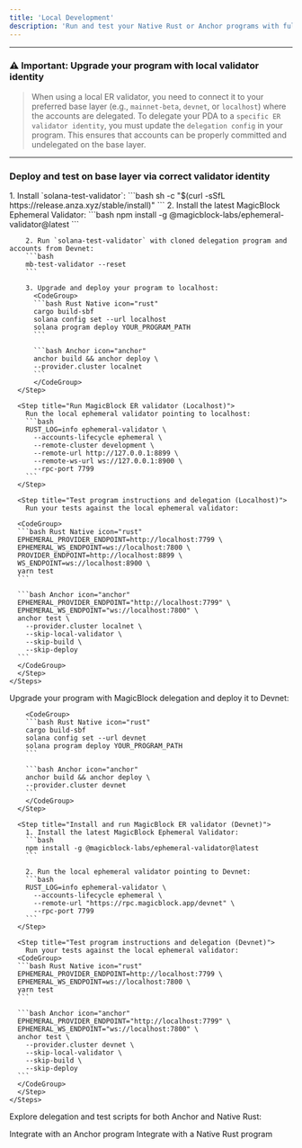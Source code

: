 ```yaml
---
title: 'Local Development'
description: 'Run and test your Native Rust or Anchor programs with full customization on your local host and Ephemeral Rollups minimizing network latency and rate limit risk.'
---
```



---

### ⚠️ Important: Upgrade your program with local validator identity

> When using a local ER validator, you need to connect it to your preferred base layer (e.g., `mainnet-beta`, `devnet`, or `localhost`) where the accounts are delegated. To delegate your PDA to a `specific ER validator identity`, you must update the `delegation config` in your program. This ensures that accounts can be properly committed and undelegated on the base layer.

<Validators />

---

### Deploy and test on base layer via correct validator identity

<Tabs>
<Tab title="solana-test-validator (localhost)">
    <Steps>
      <Step title="Set up Solana Test Validator (Localhost) and deploy your upgraded program">
        1. Install `solana-test-validator`:
        ```bash
        sh -c "$(curl -sSfL https://release.anza.xyz/stable/install)"
        ```
        2. Install the latest MagicBlock Ephemeral Validator:
        ```bash
        npm install -g @magicblock-labs/ephemeral-validator@latest
        ```

        2. Run `solana-test-validator` with cloned delegation program and accounts from Devnet:
        ```bash
        mb-test-validator --reset
        ```

        3. Upgrade and deploy your program to localhost:
          <CodeGroup>
          ```bash Rust Native icon="rust"
          cargo build-sbf
          solana config set --url localhost
          solana program deploy YOUR_PROGRAM_PATH
          ```

          ```bash Anchor icon="anchor"
          anchor build && anchor deploy \
          --provider.cluster localnet
          ```
          </CodeGroup>
      </Step>

      <Step title="Run MagicBlock ER validator (Localhost)">
        Run the local ephemeral validator pointing to localhost:
        ```bash
        RUST_LOG=info ephemeral-validator \
          --accounts-lifecycle ephemeral \
          --remote-cluster development \
          --remote-url http://127.0.0.1:8899 \
          --remote-ws-url ws://127.0.0.1:8900 \
          --rpc-port 7799
        ```
      </Step>

      <Step title="Test program instructions and delegation (Localhost)">
        Run your tests against the local ephemeral validator:

      <CodeGroup>
      ```bash Rust Native icon="rust"
      EPHEMERAL_PROVIDER_ENDPOINT=http://localhost:7799 \
      EPHEMERAL_WS_ENDPOINT=ws://localhost:7800 \
      PROVIDER_ENDPOINT=http://localhost:8899 \
      WS_ENDPOINT=ws://localhost:8900 \
      yarn test
      ```

      ```bash Anchor icon="anchor"
      EPHEMERAL_PROVIDER_ENDPOINT="http://localhost:7799" \
      EPHEMERAL_WS_ENDPOINT="ws://localhost:7800" \
      anchor test \
        --provider.cluster localnet \
        --skip-local-validator \
        --skip-build \
        --skip-deploy
      ```
      </CodeGroup>
      </Step>
    </Steps>

  </Tab>
  <Tab title="devnet">
    <Steps>
      <Step title="Upgrade and deploy program on Devnet">
        Upgrade your program with MagicBlock delegation and deploy it to Devnet:

        <CodeGroup>
        ```bash Rust Native icon="rust"
        cargo build-sbf
        solana config set --url devnet
        solana program deploy YOUR_PROGRAM_PATH
        ```

        ```bash Anchor icon="anchor"
        anchor build && anchor deploy \
        --provider.cluster devnet
        ```
        </CodeGroup>
      </Step>

      <Step title="Install and run MagicBlock ER validator (Devnet)">
        1. Install the latest MagicBlock Ephemeral Validator:
        ```bash
        npm install -g @magicblock-labs/ephemeral-validator@latest
        ```

        2. Run the local ephemeral validator pointing to Devnet:
        ```bash
        RUST_LOG=info ephemeral-validator \
          --accounts-lifecycle ephemeral \
          --remote-url "https://rpc.magicblock.app/devnet" \
          --rpc-port 7799
        ```
      </Step>

      <Step title="Test program instructions and delegation (Devnet)">
        Run your tests against the local ephemeral validator:
      <CodeGroup>
      ```bash Rust Native icon="rust"
      EPHEMERAL_PROVIDER_ENDPOINT=http://localhost:7799 \
      EPHEMERAL_WS_ENDPOINT=ws://localhost:7800 \
      yarn test
      ```

      ```bash Anchor icon="anchor"
      EPHEMERAL_PROVIDER_ENDPOINT="http://localhost:7799" \
      EPHEMERAL_WS_ENDPOINT="ws://localhost:7800" \
      anchor test \
        --provider.cluster devnet \
        --skip-local-validator \
        --skip-build \
        --skip-deploy
      ```
      </CodeGroup>
      </Step>
    </Steps>

  </Tab>
</Tabs>

Explore delegation and test scripts for both Anchor and Native Rust:

<CardGroup cols={2}>
  <Card
    title='Anchor'
    icon='anchor'
    href='/pages/ephemeral-rollups-ers/how-to-guide/anchor'
    iconType='duotone'
  >
    Integrate with an Anchor program
  </Card>
  <Card
    title='Native Rust'
    icon='rust'
    href='/pages/ephemeral-rollups-ers/how-to-guide/rust'
    iconType='duotone'
  >
    Integrate with a Native Rust program
  </Card>
</CardGroup>
